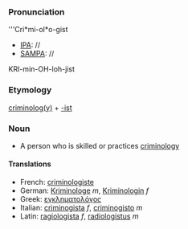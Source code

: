 ===Pronunciation===

'''Cri*mi-ol*o-gist
*[[IPA]]: //
*[[SAMPA]]: //
KRI-min-OH-loh-jist
===Etymology===

[[criminology|criminolog(y)]] + [[-ist]]

=== Noun ===

*A person who is skilled or practices [[criminology]]

====Translations====

*French: [[criminologiste]]
*German: [[Kriminologe]] ''m'', [[Kriminologin]] ''f''
*Greek: [[εγκληματολόγος]]
*Italian: [[criminogista]] ''f'', [[criminogisto]] ''m''
*Latin: [[ragiologista]] ''f'', [[radiologistus]] ''m''